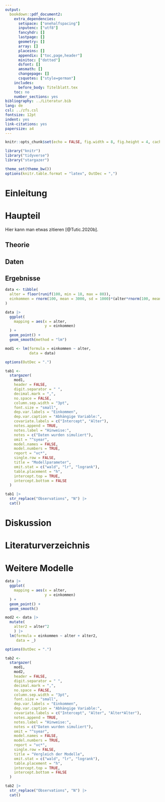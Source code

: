 ```yaml
---
output: 
  bookdown::pdf_document2:
    extra_dependencies:
      setspace: ["onehalfspacing"]
      inputenc: ["utf8"]
      fancyhdr: []
      lastpage: []
      geometry: []
      array: []
      placeins: []
      appendix: ["toc,page,header"]
      minitoc: ["dotted"]
      dsfont: []
      amsmath: []
      changepage: []
      csquotes: ["style=german"]
    includes:       
      before_body: Titelblatt.tex
    toc: no
    number_sections: yes
bibliography: ../Literatur.bib 
lang: de
csl: ../zfs.csl
fontsize: 12pt
indent: yes
link-citations: yes
papersize: a4
---
```


```r
knitr::opts_chunk$set(echo = FALSE, fig.width = 8, fig.height = 4, cache = TRUE)
```

```r
library("knitr")
library("tidyverse")
library("stargazer")

theme_set(theme_bw())
options(knitr.table.format = "latex", OutDec = ",")
```

```{=latex}
\renewcommand \thepart{}
\renewcommand \partname{}
\renewcommand \ptctitle{Inhaltsverzeichnis}
\renewcommand \plftitle{Abbildungsverzeichnis}
\renewcommand \plttitle{Tabellenverzeichnis}
\renewcommand{\figurename}{Abbildung}
\renewcommand{\tablename}{Tabelle}


\doparttoc
\faketableofcontents
\dopartlot
\fakelistoftables
\dopartlof
\fakelistoffigures
\noptcrule

\thispagestyle{empty}
\vspace*{-3cm}
\part{}
\parttoc

\newpage
\thispagestyle{empty}

\partlof
\vspace*{1cm}
\partlot

\newpage
\thispagestyle{empty}

\noindent \textbf{Abstract:} \\
Die vorliegende Arbeit untersucht ... 

\vspace*{0.6cm}

\noindent \textbf{Abkürzungen:}  \vspace*{-0.2cm}
\begin{small}
  \begin{description}
    \setlength\itemsep{0em}
    \item \textbf{RCT:} Rational Choice Theorie
    \item \textbf{SES:} Sozialökonomischer Status
    \item \textbf{SOEP:} Sozioökonomisches Panel
  \end{description}
\end{small}

\vspace*{0.6cm}

\noindent\textbf{Hinweis:} \\
Aus Gründen der leichteren Lesbarkeit wird in der vorliegenden Arbeit die männliche Sprachform bei personenbezogenen Substantiven und Pronomen verwendet. Dies impliziert jedoch keine Benachteiligung des weiblichen Geschlechts, sondern soll im Sinne der sprachlichen Vereinfachung als geschlechtsneutral zu verstehen sein.

\vspace*{0.6cm}  


\newpage
\setcounter{page}{1}
\newgeometry{
top=25mm,
bottom=25mm,
right= 30mm,
left=30mm,
headsep=6mm}
\setlength{\headheight}{13.59999pt}
\pagestyle{fancy}
\fancyhf{}
\lhead{\small{Vorname Name}}
\chead{}
\rhead{\small{\nouppercase{\leftmark}}} 
\lfoot{}
\cfoot{}
\rfoot{\thepage \hspace{0.3cm}}
```



# Einleitung


\newpage

# Haupteil

Hier kann man etwas zitieren [@Tutic.2020b].

## Theorie

## Daten

## Ergebnisse

```r
data <- tibble(
  alter = floor(runif(100, min = 18, max = 80)),
  einkommen = rnorm(100, mean = 3000, sd = 1000)*(alter*rnorm(100, mean = 1, sd = 0.5)/mean(alter))
)

data |>
  ggplot(
    mapping = aes(x = alter,
                  y = einkommen)
  ) +
  geom_point() +
  geom_smooth(method = "lm")
```

```r
mod1 <- lm(formula = einkommen ~ alter,
           data = data) 

options(OutDec = ".")

tab1 <-
  stargazer(
    mod1,
    header = FALSE,
    digit.separator = " ",
    decimal.mark = ",",
    no.space = FALSE,
    column.sep.width = "3pt",
    font.size = "small",
    dep.var.labels = "Einkommen",
    dep.var.caption = "Abhängige Variable:",
    covariate.labels = c("Intercept", "Alter"),
    notes.append = TRUE,
    notes.label = "Hinweise:",
    notes = c("Daten wurden simuliert"),
    omit = "^syear",
    model.names = FALSE,
    model.numbers = TRUE,
    report = "vc*",
    single.row = FALSE,
    title = "Modellparameter",
    omit.stat = c("wald", "lr", "logrank"),
    table.placement = "h",
    intercept.top = TRUE,
    intercept.bottom = FALSE
  )
```

```r
tab1 |>
  str_replace("Observations", "N") |>
  cat()
```


\newpage

# Diskussion

\newpage

# Literaturverzeichnis

\interlinepenalty=10000

<div id="refs"></div>

\newpage

```{=latex}
\addcontentsline{toc}{section}{Appendix}
\part{Appendix} % Start the appendix part
\setcounter{page}{1}
\pagenumbering{roman}

\parttoc

\newpage
\rhead{\small{Appendix}} 

\partlof
\vspace*{1cm}
\partlot

\newpage

\interlinepenalty=0
```

# Weitere Modelle {-}

```r
data |>
  ggplot(
    mapping = aes(x = alter,
                  y = einkommen)
  ) +
  geom_point() +
  geom_smooth()
```

```r
mod2 <- data |>
  mutate(
    alter2 = alter^2
    ) |>
  lm(formula = einkommen ~ alter + alter2,
     data = _)  

options(OutDec = ".")

tab2 <-
  stargazer(
    mod1,
    mod2,
    header = FALSE,
    digit.separator = " ",
    decimal.mark = ",",
    no.space = FALSE,
    column.sep.width = "3pt",
    font.size = "small",
    dep.var.labels = "Einkommen",
    dep.var.caption = "Abhängige Variable:",
    covariate.labels = c("Intercept", "Alter", "Alter*Alter"),
    notes.append = TRUE,
    notes.label = "Hinweise:",
    notes = c("Daten wurden simuliert"),
    omit = "^syear",
    model.names = FALSE,
    model.numbers = TRUE,
    report = "vc*",
    single.row = FALSE,
    title = "Vergleich der Modelle",
    omit.stat = c("wald", "lr", "logrank"),
    table.placement = "h",
    intercept.top = TRUE,
    intercept.bottom = FALSE
  )
```

```r
tab2 |>
  str_replace("Observations", "N") |>
  cat()
```

